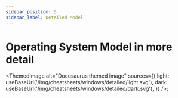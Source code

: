 ```yaml
---
sidebar_position: 5
sidebar_label: Detailed Model
---
```


# Operating System Model in more detail


<ThemedImage
  alt="Docusaurus themed image"
  sources={{
    light: useBaseUrl('/img/cheatsheets/windows/detailed/light.svg'),
    dark: useBaseUrl('/img/cheatsheets/windows/detailed/dark.svg'),
  }}
/>;
